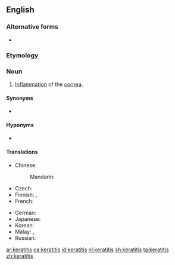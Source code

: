 ==English==
{{wikipedia}}

===Alternative forms===
* {{l|en|ceratitis}}

===Etymology===
{{rfe|lang=en}}

===Noun===
{{en-noun|keratitises|keratitides}}

# {{lb|en|disease}} [[inflammation|Inflammation]] of the [[cornea]].

====Synonyms====
* {{l|en|corneitis}}

====Hyponyms====
* {{l|en|keratoconjunctivitis}}

====Translations====
{{trans-top|inflammation of the cornea}}
* Chinese:
*: Mandarin: {{t+|cmn|角膜炎|tr=jiǎomóyán|sc=Hani}}
* Czech: {{t|cs|keratitida|f}}
* Finnish: {{t|fi|sarveiskalvotulehdus}}, {{t|fi|keratiitti}}
* French: {{t+|fr|kératite|f}}
{{trans-mid}}
* German: {{t|de|Keratitis|f}}
* Japanese: {{t|ja|角膜炎|tr=かくまくえん, kakumakuen|sc=Jpan}}
* Korean: {{t+|ko|각막염|sc=Kore}}
* Malay: {{t|ms|radang kornea}}, {{t|ms|keratitis}}
* Russian: {{t+|ru|керати́т|m}}
{{trans-bottom}}

[[ar:keratitis]]
[[ca:keratitis]]
[[id:keratitis]]
[[nl:keratitis]]
[[sh:keratitis]]
[[ta:keratitis]]
[[zh:keratitis]]